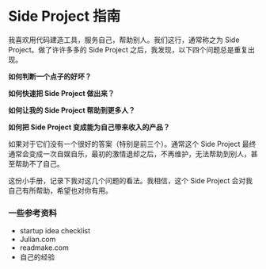 # Side Project 指南

我喜欢用代码建造工具，服务自己，帮助别人。我们这行，通常称之为 Side Project。做了许许多多的 Side Project 之后，我发现，以下四个问题总是重复出现。

**如何判断一个点子的好坏？**

**如何快速把 Side Project 做出来？**

**如何让我的 Side Project 帮助到更多人？**

**如何把 Side Project 变成能为自己带来收入的产品？**

如果对于它们没有一个很好的答案（特别是前三个）。通常这个 Side Project 最终通常会变成一次自娱自乐，最初的激情退却之后，不再维护，无法帮助到别人，甚至帮助不了自己。

这份小手册，记录下我对这几个问题的看法。我相信，这个 Side Project 会对我自己有所帮助，希望也对你有用。

### 一些参考资料

- startup idea checklist
- Julian.com
- readmake.com
- 自己的经验